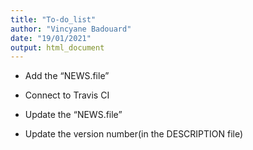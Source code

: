 ```yaml
---
title: "To-do_list"
author: "Vincyane Badouard"
date: "19/01/2021"
output: html_document
---
```


+ Add the "NEWS.file"
+ Connect to Travis CI


+ Update the "NEWS.file"
+ Update the version number(in the DESCRIPTION file)
